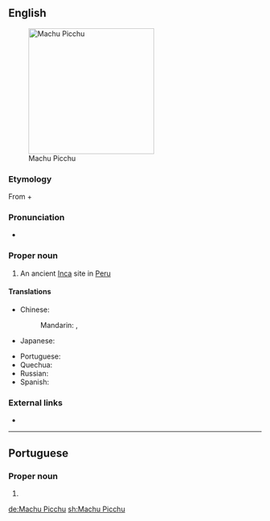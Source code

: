 ==English==
[[File:80 - Machu Picchu - Juin 2009 - edit.jpg|250px|thumb|Machu Picchu]]

===Etymology===
From {{etyl|qu|en}} {{m|qu|machu||old, ancient}} + {{m|qu|pikchu||mountain, peak}}

===Pronunciation===
* {{IPA|/ˌmɑːtʃuː ˈpiːtʃuː/|/ˌmɑːtʃuː ˈpiːktʃuː/|lang=en}}

===Proper noun===
{{en-proper noun|head=Machu Picchu}}

# An ancient [[Inca]] site in [[Peru]]

====Translations====
{{trans-top|an ancient Inca site in Peru}}
* Chinese:
*: Mandarin: {{t|cmn|馬丘比丘|sc=Hani}}, {{t|cmn|马丘比丘|tr=Mǎqiūbǐqiū|sc=Hani}}
* Japanese: {{t|ja|マチュピチュ|tr=Machupichu|sc=Jpan}}
{{trans-mid}}
* Portuguese: {{t|pt|Machu Picchu|f}}
* Quechua: {{t|qu|Machu Pikchu}}
* Russian: {{t|ru|Ма́чу-Пи́кчу|m}}
* Spanish: {{t|es|Machu Picchu}}
{{trans-bottom}}

===External links===
* {{pedia}}

----

==Portuguese==

===Proper noun===
{{pt-proper noun|f}}

# {{place|pt|ancient city|of the Incas|in|c/Peru|t1=Machu Picchu}}

[[de:Machu Picchu]]
[[sh:Machu Picchu]]